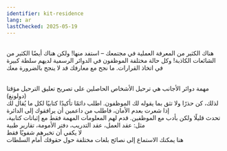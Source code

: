 ```yaml
---
identifier: kit-residence
lang: ar
lastChecked: 2025-05-19
---
```

<br/> هناك الكثير من المعرفة العملية في مجتمعك – استفد منها! ولكن هناك أيضًا الكثير من الشائعات الكاذبة! وكل حالة مختلفة
الموظفون في الدوائر الرسمية لديهم سلطة كبيرة في اتخاذ القرارات. ما نجح مع معارفك قد لا ينجح بالضرورة معك

<BlockBox identifier="residence">
    <Block identifier="residence" collection="flyers" />
</BlockBox>

<br/> مهمة دوائر الأجانب هي ترحيل الأشخاص الحاصلين على تصريح تعليق الترحيل مؤقتا (دولونغ)
<br/> لذلك، كن حذرًا ولا تثق بما يقوله لك الموظفون. اطلب دائمًا تأكيدًا كتابيًا لكل ما يُقال لك
<br/> إذا شعرت بعدم الأمان، فاطلب من داعمين أن يرافقوك إلى الدائرة
<br/> تحدث قليلًا ولكن بأدب مع الموظفين. قدم لهم المعلومات المهمة فقط مع إثباتات كتابية، مثل: عقد العمل، عقد التدريب، دفتر الأمومة، تقارير طبية
<br/> لا يكفي أن تخبرهم شفويًا فقط
<br/> هنا يمكنك الاستماع إلى نصائح بلغات مختلفة حول حقوقك أمام السلطات
<ExternalShortLink identifier="sfr_audio" />
